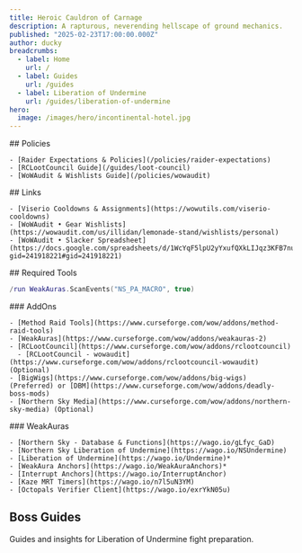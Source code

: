 ```yaml
---
title: Heroic Cauldron of Carnage
description: A rapturous, neverending hellscape of ground mechanics.
published: "2025-02-23T17:00:00.000Z"
author: ducky
breadcrumbs:
  - label: Home
    url: /
  - label: Guides
    url: /guides
  - label: Liberation of Undermine
    url: /guides/liberation-of-undermine
hero:
  image: /images/hero/incontinental-hotel.jpg
---
```



<div className="grid md:grid-cols-2 md:gap-3 mt-6">
  <div className="prose">
    ## Policies

    - [Raider Expectations & Policies](/policies/raider-expectations)
    - [RCLootCouncil Guide](/guides/loot-council)
    - [WoWAudit & Wishlists Guide](/policies/wowaudit)
  </div>
  <div className="prose">
    ## Links

    - [Viserio Cooldowns & Assignments](https://wowutils.com/viserio-cooldowns)
    - [WoWAudit • Gear Wishlists](https://wowaudit.com/us/illidan/lemonade-stand/wishlists/personal)
    - [WoWAudit • Slacker Spreadsheet](https://docs.google.com/spreadsheets/d/1WcYqF5lpU2yYxufQXkLIJqz3KFB7nu6M_xd_AooEUq8/edit?gid=241918221#gid=241918221)
  </div>
</div>
## Required Tools

<Dialog>
The WeakAuras that are asterisked are required unless you <DialogTrigger className="link">know what you're doing</DialogTrigger>. You will also need to keybind the following macro for certain fights:
  <DialogContent>
    <DialogHeader>
      <DialogTitle>WeakAura Semi-Requirements</DialogTitle>
      <DialogDescription className="text-base">You can make heavy modifications or replacements to these asterisked WeakAuras, but we offer no support.</DialogDescription>
    </DialogHeader>
    <div className="text-white/80 prose text-base">
      <p className="">The only auras you are allowed to modify or disable components of are in the [Liberation of Undermine](https://wago.io/Undermine) pack.</p>
      <p>The [WeakAura Anchors](https://wago.io/WeakAuraAnchors) allow you to move the auras made by Reloe. Without them you will have to manually move all of the auras out of the center of your screen after each update (or by not checking "position" when updating). We offer no support if you break your auras trying to manually move them around.</p>
    </div>
  </DialogContent>
</Dialog>

```lua
/run WeakAuras.ScanEvents("NS_PA_MACRO", true)
```

<div className="grid md:grid-cols-2 md:gap-3 mt-6">
  <div className="prose">
    ### AddOns

    - [Method Raid Tools](https://www.curseforge.com/wow/addons/method-raid-tools)
    - [WeakAuras](https://www.curseforge.com/wow/addons/weakauras-2)
    - [RCLootCouncil](https://www.curseforge.com/wow/addons/rclootcouncil)
      - [RCLootCouncil - wowaudit](https://www.curseforge.com/wow/addons/rclootcouncil-wowaudit) (Optional)
    - [BigWigs](https://www.curseforge.com/wow/addons/big-wigs) (Preferred) or [DBM](https://www.curseforge.com/wow/addons/deadly-boss-mods)
    - [Northern Sky Media](https://www.curseforge.com/wow/addons/northern-sky-media) (Optional)
  </div>
  <div className="prose">
    ### WeakAuras

    - [Northern Sky - Database & Functions](https://wago.io/gLfyc_GaD)
    - [Northern Sky Liberation of Undermine](https://wago.io/NSUndermine)
    - [Liberation of Undermine](https://wago.io/Undermine)*
    - [WeakAura Anchors](https://wago.io/WeakAuraAnchors)*
    - [Interrupt Anchors](https://wago.io/InterruptAnchor)
    - [Kaze MRT Timers](https://wago.io/n7l5uN3YM)
    - [Octopals Verifier Client](https://wago.io/exrYkN05u)
  </div>
</div>

## Boss Guides

Guides and insights for Liberation of Undermine fight preparation.

<BossGrid />
